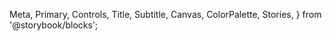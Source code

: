   Meta,
  Primary,
  Controls,
  Title,
  Subtitle,
  Canvas,
  ColorPalette,
  Stories,
} from '@storybook/blocks';

<Meta of={CheckboxStories} />

<Title />
<Subtitle />

<p
  style={{
    fontSize: '20px',
    margin: '20px 0 8px',
    padding: '0',
    cursor: 'text',
    position: 'relative',
    color: '#C9CDCF',
    fontWeight: '700',
  }}>
  Checkboxes let users select one or more items from a list, or turn an item on
  or off
</p>

Check it out on [material.io](https://m3.material.io/components/checkbox/overview).

<Primary />

## Props

<Controls />

<Stories />
